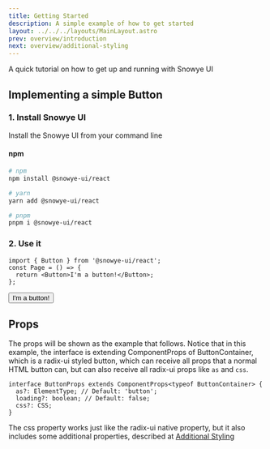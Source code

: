 ```yaml
---
title: Getting Started
description: A simple example of how to get started
layout: ../../../layouts/MainLayout.astro
prev: overview/introduction
next: overview/additional-styling
---
```



A quick tutorial on how to get up and running with Snowye UI

## Implementing a simple Button

### 1. Install Snowye UI

Install the Snowye UI from your command line

#### npm

```sh
# npm
npm install @snowye-ui/react

# yarn
yarn add @snowye-ui/react

# pnpm
pnpm i @snowye-ui/react
```

### 2. Use it

```tsx
import { Button } from '@snowye-ui/react';
const Page = () => {
  return <Button>I'm a button!</Button>;
};
```

<HeroContainer client:idle>
  <Button client:idle>I'm a button!</Button>
</HeroContainer>

## Props

The props will be shown as the example that follows.
Notice that in this example, the interface is extending ComponentProps of ButtonContainer, which is a radix-ui styled button, which can receive all props that a normal HTML button can, but can also receive all radix-ui props like `as` and `css`.

```tsx
interface ButtonProps extends ComponentProps<typeof ButtonContainer> {
  as?: ElementType; // Default: 'button';
  loading?: boolean; // Default: false;
  css?: CSS;
}
```

The css property works just like the radix-ui native property, but it also includes some additional properties, described at [Additional Styling](/en/overview/additional-styling)
